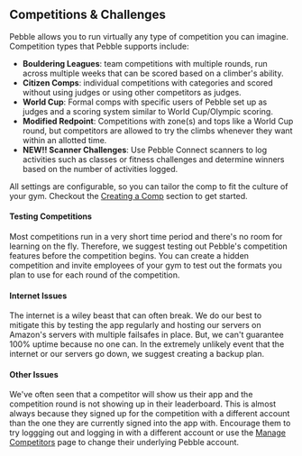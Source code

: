 ## Competitions & Challenges

Pebble allows you to run virtually any type of competition you can imagine. Competition types that Pebble supports include:

- **Bouldering Leagues**: team competitions with multiple rounds, run across multiple weeks that can be scored based on a climber's ability.
- **Citizen Comps**: individual competitions with categories and scored without using judges or using other competitors as judges.
- **World Cup**: Formal comps with specific users of Pebble set up as judges and a scoring system similar to World Cup/Olympic scoring.
- **Modified Redpoint**: Competitions with zone(s) and tops like a World Cup round, but competitors are allowed to try the climbs whenever they want within an allotted time.
- **NEW!! Scanner Challenges**: Use Pebble Connect scanners to log activities such as classes or fitness challenges and determine winners based on the number of activities logged.

All settings are configurable, so you can tailor the comp to fit the culture of your gym. Checkout the [Creating a Comp](/competitions/create-comp) section to get started.

#### Testing Competitions

Most competitions run in a very short time period and there's no room for learning on the fly. Therefore, we suggest testing out Pebble's competition features before the competition begins. You can create a hidden competition and invite employees of your gym to test out the formats you plan to use for each round of the competition.

#### Internet Issues

The internet is a wiley beast that can often break. We do our best to mitigate this by testing the app regularly and hosting our servers on Amazon's servers with multiple failsafes in place. But, we can't guarantee 100% uptime because no one can. In the extremely unlikely event that the internet or our servers go down, we suggest creating a backup plan.

#### Other Issues

We've often seen that a competitor will show us their app and the competition round is not showing up in their leaderboard. This is almost always because they signed up for the competition with a different account than the one they are currently signed into the app with. Encourage them to try loggging out and logging in with a different account or use the [Manage Competitors](/competitions/manage-competitors) page to change their underlying Pebble account.
